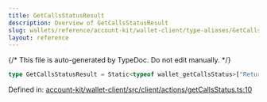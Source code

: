 ```yaml
---
title: GetCallsStatusResult
description: Overview of GetCallsStatusResult
slug: wallets/reference/account-kit/wallet-client/type-aliases/GetCallsStatusResult
layout: reference
---
```


{/* This file is auto-generated by TypeDoc. Do not edit manually. */}

```ts
type GetCallsStatusResult = Static<typeof wallet_getCallsStatus>["ReturnType"];
```

Defined in: [account-kit/wallet-client/src/client/actions/getCallsStatus.ts:10](https://github.com/alchemyplatform/aa-sdk/blob/dc58c113ff1eeb06d4b3f76c505cbbaad47db8fc/account-kit/wallet-client/src/client/actions/getCallsStatus.ts#L10)
